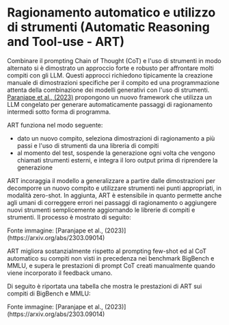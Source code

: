 # Ragionamento automatico e utilizzo di strumenti (Automatic Reasoning and Tool-use - ART)


Combinare il prompting Chain of Thought (CoT) e l'uso di strumenti in modo alternato si è dimostrato un approccio forte e robusto per affrontare molti compiti con gli LLM. Questi approcci richiedono tipicamente la creazione manuale di dimostrazioni specifiche per il compito ed una programmazione attenta della combinazione dei modelli generativi con l'uso di strumenti. [Paranjape et al., (2023)](https://arxiv.org/abs/2303.09014) propongono un nuovo framework che utilizza un LLM congelato per generare automaticamente passaggi di ragionamento intermedi sotto forma di programma.

ART funziona nel modo seguente:
- dato un nuovo compito, seleziona dimostrazioni di ragionamento a più passi e l'uso di strumenti da una libreria di compiti
- al momento del test, sospende la generazione ogni volta che vengono chiamati strumenti esterni, e integra il loro output prima di riprendere la generazione

ART incoraggia il modello a generalizzare a partire dalle dimostrazioni per decomporre un nuovo compito e utilizzare strumenti nei punti appropriati, in modalità zero-shot. In aggiunta, ART è estensibile in quanto permette anche agli umani di correggere errori nei passaggi di ragionamento o aggiungere nuovi strumenti semplicemente aggiornando le librerie di compiti e strumenti. Il processo è mostrato di seguito:

<Screenshot src={ART} alt="ART" />
Fonte immagine: [Paranjape et al., (2023)](https://arxiv.org/abs/2303.09014)

ART migliora sostanzialmente rispetto al prompting few-shot ed al CoT automatico su compiti non visti in precedenza nei benchmark BigBench e MMLU, e supera le prestazioni di prompt CoT creati manualmente quando viene incorporato il feedback umano.

Di seguito è riportata una tabella che mostra le prestazioni di ART sui compiti di BigBench e MMLU:

<Screenshot src={ART2} alt="ART2" />
Fonte immagine: [Paranjape et al., (2023)](https://arxiv.org/abs/2303.09014)
